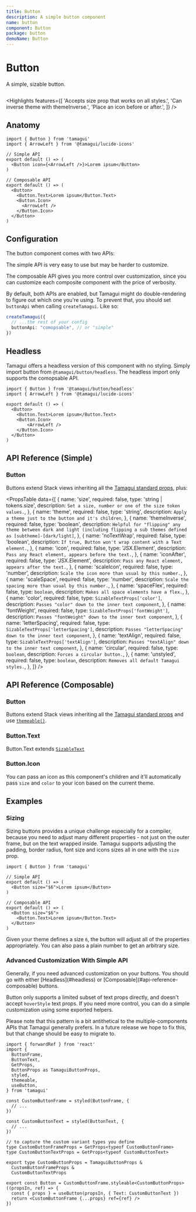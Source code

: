 ```yaml
---
title: Button
description: A simple button component
name: button
component: Button
package: button
demoName: Button
---
```


# Button

<Description>A simple, sizable button.</Description>

<HeroContainer demoMultiple>
  <ButtonDemo />
</HeroContainer>

```tsx hero template=Button

```

<Highlights
  features={[
    'Accepts size prop that works on all styles.',
    'Can inverse theme with themeInverse.',
    'Place an icon before or after.',
  ]}
/>

## Anatomy

```tsx
import { Button } from 'tamagui'
import { ArrowLeft } from '@tamagui/lucide-icons'

// Simple API
export default () => (
  <Button icon={<ArrowLeft />}>Lorem ipsum</Button>
)

// Composable API
export default () => (
  <Button>
    <Button.Text>Lorem ipsum</Button.Text>
    <Button.Icon>
      <ArrowLeft />
    </Button.Icon>
  </Button>
)
```

## Configuration

The button component comes with two APIs:

The simple API is very easy to use but may be harder to customize.

The composable API gives you more control over customization, since you can customize each composite component with the price of verbosity.

By default, both APIs are enabled, but Tamagui might do double-rendering to figure out which one you're using. To prevent that, you should set `buttonApi` when calling `createTamagui`. Like so:

```ts
createTamagui({
  // ...the rest of your config
  buttonApi: "comopsable", // or "simple"
})
```

## Headless

Tamagui offers a headless version of this component with no styling. Simply import button from `@tamagui/button/headless`. The headless import only supports the comopsable API.

```tsx
import { Button } from '@tamagui/button/headless'
import { ArrowLeft } from '@tamagui/lucide-icons'

export default () => (
  <Button>
    <Button.Text>Lorem ipsum</Button.Text>
    <Button.Icon>
        <ArrowLeft />
    </Button.Icon>
  </Button>
)
```

## API Reference (Simple)

### Button

Buttons extend Stack views inheriting all the [Tamagui standard props](/docs/intro/props), plus:

<PropsTable
  data={[
    {
      name: 'size',
      required: false,
      type: 'string | tokens.size',
      description: `Set a size, number or one of the size token values.`,
    },
    {
      name: 'theme',
      required: false,
      type: 'string',
      description: `Apply a theme just to the button and it's children`,
    },
    {
      name: 'themeInverse',
      required: false,
      type: 'boolean',
      description: `Helpful for "flipping" any theme between dark and light (including flipping a sub themes defined as [subtheme]-[dark/light]`,
    },
    {
      name: 'noTextWrap',
      required: false,
      type: 'boolean',
      description: `If true, Button won't wrap content with a Text element.`,
    },
    {
      name: 'icon',
      required: false,
      type: 'JSX.Element',
      description: `Pass any React element, appears before the text.`,
    },
    {
      name: 'iconAfter',
      required: false,
      type: 'JSX.Element',
      description: `Pass any React element, appears after the text.`,
    },
    {
      name: 'scaleIcon',
      required: false,
      type: 'number',
      description: `Scale the icon more than usual by this number.`,
    },
    {
      name: 'scaleSpace',
      required: false,
      type: 'number',
      description: `Scale the spacing more than usual by this number.`,
    },
    {
      name: 'spaceFlex',
      required: false,
      type: `boolean`,
      description: `Makes all space elements have a flex.`,
    },
    {
      name: 'color',
      required: false,
      type: `SizableTextProps['color']`,
      description: `Passes "color" down to the inner text component`,
    },
    {
      name: 'fontWeight',
      required: false,
      type: `SizableTextProps['fontWeight']`,
      description: `Passes "fontWeight" down to the inner text component`,
    },
    {
      name: 'letterSpacing',
      required: false,
      type: `SizableTextProps['letterSpacing']`,
      description: `Passes "letterSpacing" down to the inner text component`,
    },
    {
      name: 'textAlign',
      required: false,
      type: `SizableTextProps['textAlign']`,
      description: `Passes "textAlign" down to the inner text component`,
    },
    {
      name: 'circular',
      required: false,
      type: `boolean`,
      description: `Forces a circular button.`,
    },
    {
      name: 'unstyled',
      required: false,
      type: `boolean`,
      description: `Removes all default Tamagui styles.`,
    },
  ]}
/>

## API Reference (Composable)

### Button

Buttons extend Stack views inheriting all the [Tamagui standard props](/docs/intro/props) and use [`themeable()`](/docs/core/theme#themeable).

### Button.Text

Button.Text extends [`SizableText`](/docs/components/text#sizabletext)

### Button.Icon

You can pass an icon as this component's children and it'll automatically pass `size` and `color` to your icon based on the current theme.

## Examples

### Sizing

Sizing buttons provides a unique challenge especially for a compiler, because you need to adjust many different properties - not just on the outer frame, but on the text wrapped inside. Tamagui supports adjusting the padding, border radius, font size and icons sizes all in one with the `size` prop.

```tsx
import { Button } from 'tamagui'

// Simple API
export default () => (
  <Button size="$6">Lorem ipsum</Button>
)

// Composable API
export default () => (
  <Button size="$6">
    <Button.Text>Lorem ipsum</Button.Text>
  </Button>
)
```

Given your theme defines a size `6`, the button will adjust all of the properties appropriately. You can also pass a plain number to get an arbitrary size.

### Advanced Customization With Simple API

<Notice>
  Generally, if you need advanced customization on your buttons. You should go with either
  [Headless](#headless) or [Composable](#api-reference-composable) buttons.
</Notice>

Button only supports a limited subset of text props directly, and doesn't accept `hoverStyle` text props. If you need more control, you can do a simple customization using some exported helpers.

Please note that this pattern is a bit antithetical to the multiple-components APIs that Tamagui generally prefers. In a future release we hope to fix this, but that change should be easy to migrate to.

```tsx
import { forwardRef } from 'react'
import {
  ButtonFrame,
  ButtonText,
  GetProps,
  ButtonProps as TamaguiButtonProps,
  styled,
  themeable,
  useButton,
} from 'tamagui'

const CustomButtonFrame = styled(ButtonFrame, {
  // ...
})

const CustomButtonText = styled(ButtonText, {
  // ...
})

// to capture the custom variant types you define
type CustomButtonFrameProps = GetProps<typeof CustomButtonFrame>
type CustomButtonTextProps = GetProps<typeof CustomButtonText>

export type CustomButtonProps = TamaguiButtonProps &
  CustomButtonFrameProps &
  CustomButtonTextProps

export const Button = CustomButtonFrame.styleable<CustomButtonProps>((propsIn, ref) => {
  const { props } = useButton(propsIn, { Text: CustomButtonText })
  return <CustomButtonFrame {...props} ref={ref} />
})
```
